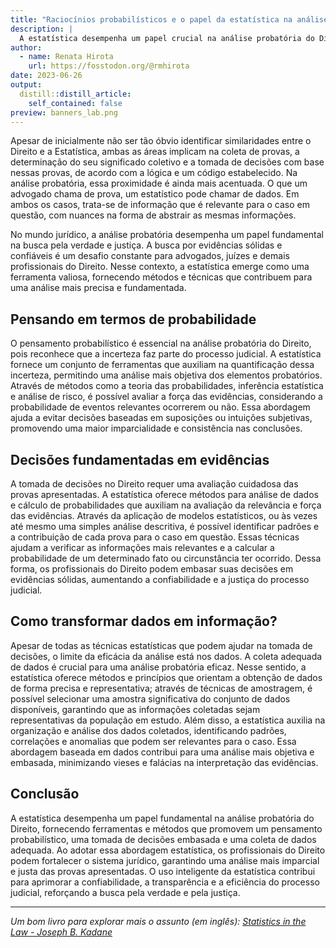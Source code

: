 ```yaml
---
title: "Raciocínios probabilísticos e o papel da estatística na análise probatória"
description: |
  ​​A estatística desempenha um papel crucial na análise probatória do Direito, fornecendo ferramentas para o pensamento probabilístico, tomada de decisões embasada e coleta de dados adequada. Este artigo explora como a estatística contribui para uma análise mais precisa das evidências, destacando a importância da imparcialidade, objetividade e consistência.
author:
  - name: Renata Hirota
    url: https://fosstodon.org/@rmhirota
date: 2023-06-26
output:
  distill::distill_article:
    self_contained: false
preview: banners_lab.png
---
```


Apesar de inicialmente não ser tão óbvio identificar similaridades entre o Direito e a Estatística, ambas as áreas implicam na coleta de provas, a determinação do seu significado coletivo e a tomada de decisões com base nessas provas, de acordo com a lógica e um código estabelecido. Na análise probatória, essa proximidade é ainda mais acentuada. O que um advogado chama de prova, um estatístico pode chamar de dados. Em ambos os casos, trata-se de informação que é relevante para o caso em questão, com nuances na forma de abstrair as mesmas informações.

No mundo jurídico, a análise probatória desempenha um papel fundamental na busca pela verdade e justiça. A busca por evidências sólidas e confiáveis é um desafio constante para advogados, juízes e demais profissionais do Direito. Nesse contexto, a estatística emerge como uma ferramenta valiosa, fornecendo métodos e técnicas que contribuem para uma análise mais precisa e fundamentada. 

## Pensando em termos de probabilidade

O pensamento probabilístico é essencial na análise probatória do Direito, pois reconhece que a incerteza faz parte do processo judicial. A estatística fornece um conjunto de ferramentas que auxiliam na quantificação dessa incerteza, permitindo uma análise mais objetiva dos elementos probatórios. Através de métodos como a teoria das probabilidades, inferência estatística e análise de risco, é possível avaliar a força das evidências, considerando a probabilidade de eventos relevantes ocorrerem ou não. Essa abordagem ajuda a evitar decisões baseadas em suposições ou intuições subjetivas, promovendo uma maior imparcialidade e consistência nas conclusões.

## Decisões fundamentadas em evidências

A tomada de decisões no Direito requer uma avaliação cuidadosa das provas apresentadas. A estatística oferece métodos para análise de dados e cálculo de probabilidades que auxiliam na avaliação da relevância e força das evidências. Através da aplicação de modelos estatísticos, ou às vezes até mesmo uma simples análise descritiva, é possível identificar padrões e a contribuição de cada prova para o caso em questão. Essas técnicas ajudam a verificar as informações mais relevantes e a calcular a probabilidade de um determinado fato ou circunstância ter ocorrido. Dessa forma, os profissionais do Direito podem embasar suas decisões em evidências sólidas, aumentando a confiabilidade e a justiça do processo judicial.

## Como transformar dados em informação?

Apesar de todas as técnicas estatísticas que podem ajudar na tomada de decisões, o limite da eficácia da análise está nos dados. A coleta adequada de dados é crucial para uma análise probatória eficaz. Nesse sentido, a estatística oferece métodos e princípios que orientam a obtenção de dados de forma precisa e representativa; através de técnicas de amostragem, é possível selecionar uma amostra significativa do conjunto de dados disponíveis, garantindo que as informações coletadas sejam representativas da população em estudo. Além disso, a estatística auxilia na organização e análise dos dados coletados, identificando padrões, correlações e anomalias que podem ser relevantes para o caso. Essa abordagem baseada em dados contribui para uma análise mais objetiva e embasada, minimizando vieses e falácias na interpretação das evidências.

## Conclusão

A estatística desempenha um papel fundamental na análise probatória do Direito, fornecendo ferramentas e métodos que promovem um pensamento probabilístico, uma tomada de decisões embasada e uma coleta de dados adequada. Ao adotar essa abordagem estatística, os profissionais do Direito podem fortalecer o sistema jurídico, garantindo uma análise mais imparcial e justa das provas apresentadas. O uso inteligente da estatística contribui para aprimorar a confiabilidade, a transparência e a eficiência do processo judicial, reforçando a busca pela verdade e pela justiça.

___

*Um bom livro para explorar mais o assunto (em inglês): [Statistics in the Law - Joseph B. Kadane](https://www.researchgate.net/profile/Ray-Hill/publication/6460800_Reflections_on_cot_death_cases/links/0f3175347af5a80eb0000000/Reflections-on-cot-death-cases.pdf)*